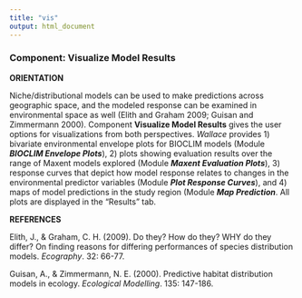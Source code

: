 ```yaml
---
title: "vis"
output: html_document
---
```


### **Component: Visualize Model Results**

**ORIENTATION**

Niche/distributional models can be used to make predictions across geographic space, and the modeled response can be examined in environmental space as well (Elith and Graham 2009; Guisan and Zimmermann 2000). Component **Visualize Model Results** gives the user options for visualizations from both perspectives. *Wallace* provides 1) bivariate environmental envelope plots for BIOCLIM models (Module ***BIOCLIM Envelope Plots***), 2) plots showing evaluation results over the range of Maxent models explored (Module ***Maxent Evaluation Plots***), 3) response curves that depict how model response relates to changes in the environmental predictor variables (Module ***Plot Response Curves***), and 4) maps of model predictions in the study region (Module ***Map Prediction***. All plots are displayed in the "Results" tab. 

**REFERENCES**

Elith, J., & Graham, C. H. (2009). Do they? How do they? WHY do they differ? On finding reasons for differing performances of species distribution models. *Ecography*. 32: 66-77.

Guisan, A., & Zimmermann, N. E. (2000). Predictive habitat distribution models in ecology. *Ecological Modelling*. 135: 147-186.

